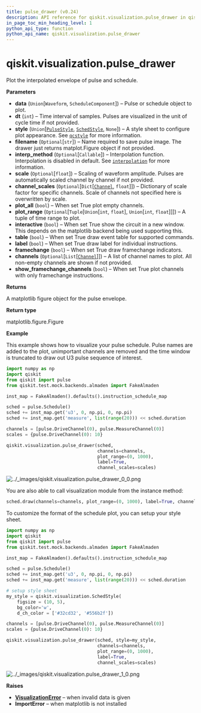 ```yaml
---
title: pulse_drawer (v0.24)
description: API reference for qiskit.visualization.pulse_drawer in qiskit v0.24
in_page_toc_min_heading_level: 1
python_api_type: function
python_api_name: qiskit.visualization.pulse_drawer
---
```


<span id="qiskit-visualization-pulse-drawer" />

# qiskit.visualization.pulse\_drawer

<Function id="qiskit.visualization.pulse_drawer" isDedicatedPage={true} github="https://github.com/qiskit/qiskit/tree/stable/0.16/qiskit/visualization/pulse_visualization.py" signature="pulse_drawer(data, dt=1, style=None, filename=None, interp_method=None, scale=None, channel_scales=None, plot_all=False, plot_range=None, interactive=False, table=False, label=False, framechange=True, channels=None, show_framechange_channels=True)">
  Plot the interpolated envelope of pulse and schedule.

  **Parameters**

  *   **data** (`Union`\[`Waveform`, `ScheduleComponent`]) – Pulse or schedule object to plot.
  *   **dt** (`int`) – Time interval of samples. Pulses are visualized in the unit of cycle time if not provided.
  *   **style** (`Union`\[[`PulseStyle`](qiskit.visualization.pulse.qcstyle#pulsestyle "qiskit.visualization.pulse.qcstyle.PulseStyle"), [`SchedStyle`](qiskit.visualization.pulse.qcstyle#schedstyle "qiskit.visualization.pulse.qcstyle.SchedStyle"), `None`]) – A style sheet to configure plot appearance. See [`qcstyle`](qiskit.visualization.pulse.qcstyle#module-qiskit.visualization.pulse.qcstyle "qiskit.visualization.pulse.qcstyle") for more information.
  *   **filename** (`Optional`\[`str`]) – Name required to save pulse image. The drawer just returns matplot.Figure object if not provided.
  *   **interp\_method** (`Optional`\[`Callable`]) – Interpolation function. Interpolation is disabled in default. See [`interpolation`](qiskit.visualization.pulse.interpolation#module-qiskit.visualization.pulse.interpolation "qiskit.visualization.pulse.interpolation") for more information.
  *   **scale** (`Optional`\[`float`]) – Scaling of waveform amplitude. Pulses are automatically scaled channel by channel if not provided.
  *   **channel\_scales** (`Optional`\[`Dict`\[[`Channel`](qiskit.pulse.channels#channel "qiskit.pulse.channels.Channel"), `float`]]) – Dictionary of scale factor for specific channels. Scale of channels not specified here is overwritten by scale.
  *   **plot\_all** (`bool`) – When set True plot empty channels.
  *   **plot\_range** (`Optional`\[`Tuple`\[`Union`\[`int`, `float`], `Union`\[`int`, `float`]]]) – A tuple of time range to plot.
  *   **interactive** (`bool`) – When set True show the circuit in a new window. This depends on the matplotlib backend being used supporting this.
  *   **table** (`bool`) – When set True draw event table for supported commands.
  *   **label** (`bool`) – When set True draw label for individual instructions.
  *   **framechange** (`bool`) – When set True draw framechange indicators.
  *   **channels** (`Optional`\[`List`\[[`Channel`](qiskit.pulse.channels#channel "qiskit.pulse.channels.Channel")]]) – A list of channel names to plot. All non-empty channels are shown if not provided.
  *   **show\_framechange\_channels** (`bool`) – When set True plot channels with only framechange instructions.

  **Returns**

  A matplotlib figure object for the pulse envelope.

  **Return type**

  matplotlib.figure.Figure

  **Example**

  This example shows how to visualize your pulse schedule. Pulse names are added to the plot, unimportant channels are removed and the time window is truncated to draw out U3 pulse sequence of interest.

  ```python
  import numpy as np
  import qiskit
  from qiskit import pulse
  from qiskit.test.mock.backends.almaden import FakeAlmaden

  inst_map = FakeAlmaden().defaults().instruction_schedule_map

  sched = pulse.Schedule()
  sched += inst_map.get('u3', 0, np.pi, 0, np.pi)
  sched += inst_map.get('measure', list(range(20))) << sched.duration

  channels = [pulse.DriveChannel(0), pulse.MeasureChannel(0)]
  scales = {pulse.DriveChannel(0): 10}

  qiskit.visualization.pulse_drawer(sched,
                                    channels=channels,
                                    plot_range=(0, 1000),
                                    label=True,
                                    channel_scales=scales)
  ```

  ![../\_images/qiskit.visualization.pulse\_drawer\_0\_0.png](/docs/images/api/qiskit/0.24/qiskit.visualization.pulse_drawer_0_0.avif)

  You are also able to call visualization module from the instance method:

  ```python
  sched.draw(channels=channels, plot_range=(0, 1000), label=True, channel_scales=scales)
  ```

  To customize the format of the schedule plot, you can setup your style sheet.

  ```python
  import numpy as np
  import qiskit
  from qiskit import pulse
  from qiskit.test.mock.backends.almaden import FakeAlmaden

  inst_map = FakeAlmaden().defaults().instruction_schedule_map

  sched = pulse.Schedule()
  sched += inst_map.get('u3', 0, np.pi, 0, np.pi)
  sched += inst_map.get('measure', list(range(20))) << sched.duration

  # setup style sheet
  my_style = qiskit.visualization.SchedStyle(
      figsize = (10, 5),
      bg_color='w',
      d_ch_color = ['#32cd32', '#556b2f'])

  channels = [pulse.DriveChannel(0), pulse.MeasureChannel(0)]
  scales = {pulse.DriveChannel(0): 10}

  qiskit.visualization.pulse_drawer(sched, style=my_style,
                                    channels=channels,
                                    plot_range=(0, 1000),
                                    label=True,
                                    channel_scales=scales)
  ```

  ![../\_images/qiskit.visualization.pulse\_drawer\_1\_0.png](/docs/images/api/qiskit/0.24/qiskit.visualization.pulse_drawer_1_0.avif)

  **Raises**

  *   [**VisualizationError**](qiskit.visualization.VisualizationError "qiskit.visualization.VisualizationError") – when invalid data is given
  *   **ImportError** – when matplotlib is not installed
</Function>

